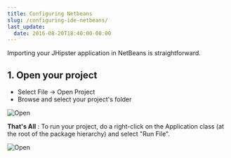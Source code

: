 ```yaml
---
title: Configuring Netbeans
slug: /configuring-ide-netbeans/
last_update:
  date: 2016-08-20T18:40:00-00:00
---
```


Importing your JHipster application in NetBeans is straightforward.

## 1. Open your project

- Select File -> Open Project
- Browse and select your project's folder

![Open](/images/configuring_ide_netbeans_1.png)

**That's All** : To run your project, do a right-click on the Application class (at the root of the package hierarchy) and select "Run File".

![Open](/images/configuring_ide_netbeans_2.png)
